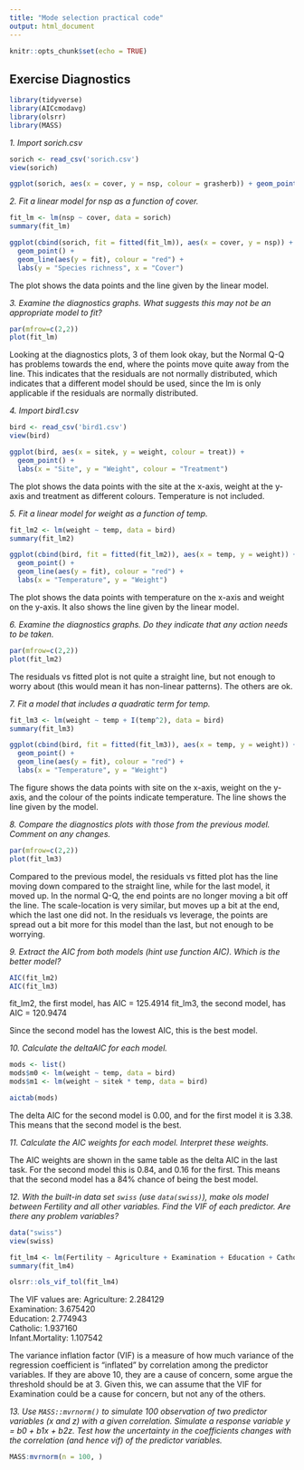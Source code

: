 ```yaml
---
title: "Mode selection practical code"
output: html_document
---
```


```r
knitr::opts_chunk$set(echo = TRUE)
```

## Exercise Diagnostics

```r

library(tidyverse)
library(AICcmodavg)
library(olsrr)
library(MASS)

```

*1. Import sorich.csv*

```r

sorich <- read_csv('sorich.csv')
view(sorich)

ggplot(sorich, aes(x = cover, y = nsp, colour = grasherb)) + geom_point()

```

*2. Fit a linear model for nsp as a function of cover.*

```r

fit_lm <- lm(nsp ~ cover, data = sorich)
summary(fit_lm)

ggplot(cbind(sorich, fit = fitted(fit_lm)), aes(x = cover, y = nsp)) + 
  geom_point() + 
  geom_line(aes(y = fit), colour = "red") +
  labs(y = "Species richness", x = "Cover")

```
The plot shows the data points and the line given by the linear model. 

*3. Examine the diagnostics graphs. What suggests this may not be an appropriate model to fit?*

```r

par(mfrow=c(2,2))
plot(fit_lm)

```
Looking at the diagnostics plots, 3 of them look okay, but the Normal Q-Q has problems towards the end, where the points move quite away from the line. This indicates that the residuals are not normally distributed, which indicates that a different model should be used, since the lm is only applicable if the residuals are normally distributed.

*4. Import bird1.csv*

```r

bird <- read_csv('bird1.csv')
view(bird)

ggplot(bird, aes(x = sitek, y = weight, colour = treat)) + 
  geom_point() +
  labs(x = "Site", y = "Weight", colour = "Treatment")

```
The plot shows the data points with the site at the x-axis, weight at the y-axis and treatment as different colours. Temperature is not included. 

*5. Fit a linear model for weight as a function of temp.*

```r

fit_lm2 <- lm(weight ~ temp, data = bird)
summary(fit_lm2)

ggplot(cbind(bird, fit = fitted(fit_lm2)), aes(x = temp, y = weight)) +
  geom_point() +
  geom_line(aes(y = fit), colour = "red") +
  labs(x = "Temperature", y = "Weight")

```
The plot shows the data points with temperature on the x-axis and weight on the y-axis. It also shows the line given by the linear model. 

*6. Examine the diagnostics graphs. Do they indicate that any action needs to be taken.*

```r

par(mfrow=c(2,2))
plot(fit_lm2)

```
The residuals vs fitted plot is not quite a straight line, but not enough to worry about (this would mean it has non-linear patterns). The others are ok. 

*7. Fit a model that includes a quadratic term for temp.*

```r

fit_lm3 <- lm(weight ~ temp + I(temp^2), data = bird)
summary(fit_lm3)

ggplot(cbind(bird, fit = fitted(fit_lm3)), aes(x = temp, y = weight)) +
  geom_point() +
  geom_line(aes(y = fit), colour = "red") +
  labs(x = "Temperature", y = "Weight")

```
The figure shows the data points with site on the x-axis, weight on the y-axis, and the colour of the points indicate temperature. The line shows the line given by the model. 

*8. Compare the diagnostics plots with those from the previous model. Comment on any changes.*

```r

par(mfrow=c(2,2))
plot(fit_lm3)

```
Compared to the previous model, the residuals vs fitted plot has the line moving down compared to the straight line, while for the last model, it moved up. In the normal Q-Q, the end points are no longer moving a bit off the line. The scale-location is very similar, but moves up a bit at the end, which the last one did not. In the residuals vs leverage, the points are spread out a bit more for this model than the last, but not enough to be worrying. 

*9. Extract the AIC from both  models (hint use function AIC). Which is the better model?*

```r

AIC(fit_lm2)
AIC(fit_lm3)

```
fit_lm2, the first model, has AIC = 125.4914
fit_lm3, the second model, has AIC = 120.9474

Since the second model has the lowest AIC, this is the best model. 

*10. Calculate the deltaAIC for each model.*

```r

mods <- list()
mods$m0 <- lm(weight ~ temp, data = bird)
mods$m1 <- lm(weight ~ sitek * temp, data = bird)

aictab(mods)

```
The delta AIC for the second model is 0.00, and for the first model it is 3.38. This means that the second model is the best. 

*11. Calculate the AIC weights for each model. Interpret these weights.*

The AIC weights are shown in the same table as the delta AIC in the last task. For the second model this is 0.84, and 0.16 for the first. This means that the second model has a 84% chance of being the best model. 

*12. With the built-in data set `swiss` (use `data(swiss)`), make ols model between Fertility and all other variables. Find the VIF of each predictor. Are there any problem variables?*

```r

data("swiss")
view(swiss)

fit_lm4 <- lm(Fertility ~ Agriculture + Examination + Education + Catholic + Infant.Mortality, data = swiss)
summary(fit_lm4)

olsrr::ols_vif_tol(fit_lm4)

```
The VIF values are:
Agriculture: 2.284129		
Examination: 3.675420		
Education: 2.774943		
Catholic:	1.937160		
Infant.Mortality:	1.107542

The variance inflation factor (VIF) is a measure of how much variance of the regression coefficient is "inflated" by correlation among the predictor variables. If they are above 10, they are a cause of concern, some argue the threshold should be at 3. 
Given this, we can assume that the VIF for Examination could be a cause for concern, but not any of the others. 


*13. Use `MASS::mvrnorm()` to simulate 100 observation of two predictor variables (x and z) with a given correlation. Simulate a response variable y = b0 + b1x + b2z. Test how the uncertainty in the coefficients changes with the correlation (and hence vif) of the predictor variables.*

```r

MASS:mvrnorm(n = 100, )

```